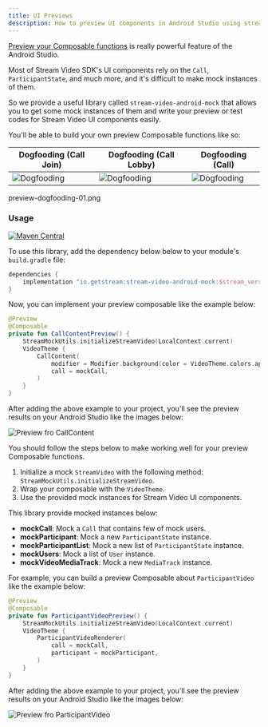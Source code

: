 ```yaml
---
title: UI Previews
description: How to preview UI components in Android Studio using stream-video-android-mock library
---
```


[Preview your Composable functions](https://developer.android.com/jetpack/compose/tooling/previews) is really powerful feature of the Android Studio.

Most of Stream Video SDK's UI components rely on the `Call`, `ParticipantState`, and much more, and it's difficult to make mock instances of them.

So we provide a useful library called `stream-video-android-mock` that allows you to get some mock instances of them and write your preview or test codes for Stream Video UI components easily.

You'll be able to build your own preview Composable functions like so:

| Dogfooding (Call Join)                                       | Dogfooding (Call Lobby)                                     | Dogfooding (Call)                                        |
| ------------------------------------------------------------ | ------------------------------------------------------------ | ------------------------------------------------------------ |
| ![Dogfooding](../assets/preview-dogfooding-01.png) | ![Dogfooding](../assets/preview-dogfooding-02.png) | ![Dogfooding](../assets/preview-dogfooding-03.png) |

preview-dogfooding-01.png

### Usage

[![Maven Central](https://img.shields.io/maven-central/v/io.getstream/stream-video-android-mock.svg?label=Maven%20Central)](https://search.maven.org/search?q=stream-video-android)

To use this library, add the dependency below below to your module's `build.gradle` file:

```groovy
dependencies {
    implementation "io.getstream:stream-video-android-mock:$stream_version"
}
```

Now, you can implement your preview composable like the example below:

```kotlin
@Preview
@Composable
private fun CallContentPreview() {
    StreamMockUtils.initializeStreamVideo(LocalContext.current)
    VideoTheme {
        CallContent(
            modifier = Modifier.background(color = VideoTheme.colors.appBackground),
            call = mockCall,
        )
    }
}
```

After adding the above example to your project, you'll see the preview results on your Android Studio like the images below:

![Preview fro CallContent](../assets/preview-call-container.png)

You should follow the steps below to make working well for your preview Composable functions.

1. Initialize a mock `StreamVideo` with the following method: `StreamMockUtils.initializeStreamVideo`.
2. Wrap your composable with the `VideoTheme`.
3. Use the provided mock instances for Stream Video UI components.

This library provide mocked instances below:

- **mockCall**: Mock a `Call` that contains few of mock users.
- **mockParticipant**: Mock a new `ParticipantState` instance.
- **mockParticipantList**: Mock a new list of `ParticipantState` instance.
- **mockUsers**: Mock a list of `User` instance.
- **mockVideoMediaTrack**: Mock a new `MediaTrack` instance.

For example, you can build a preview Composable about `ParticipantVideo` like the example below:

```kotlin
@Preview
@Composable
private fun ParticipantVideoPreview() {
    StreamMockUtils.initializeStreamVideo(LocalContext.current)
    VideoTheme {
        ParticipantVideoRenderer(
            call = mockCall,
            participant = mockParticipant,
        )
    }
}
```

After adding the above example to your project, you'll see the preview results on your Android Studio like the images below:

![Preview fro ParticipantVideo](../assets/preview-participant-video.png)
